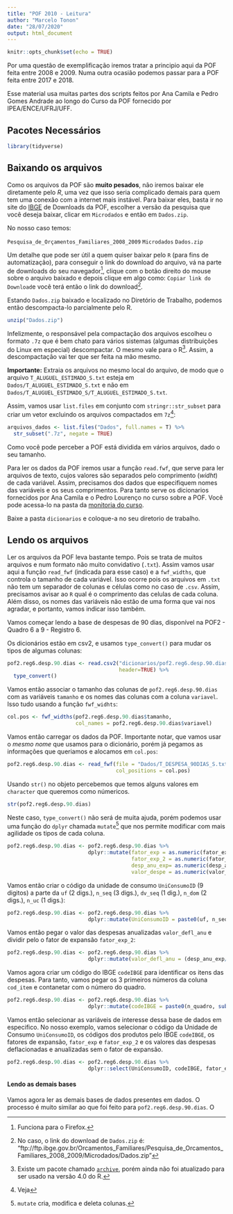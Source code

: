 ```yaml
---
title: "POF 2010 - Leitura"
author: "Marcelo Tonon"
date: "28/07/2020"
output: html_document
---
```


```r
knitr::opts_chunk$set(echo = TRUE)
```

Por uma questão de exemplificação iremos tratar a principio aqui da POF feita entre 2008 e 2009. Numa outra ocasião podemos passar para a POF feita entre 2017 e 2018.

Esse material usa muitas partes dos scripts feitos por Ana Camila e Pedro Gomes Andrade ao longo do Curso da POF fornecido por IPEA/ENCE/UFRJ/UFF.


## Pacotes Necessários


```r
library(tidyverse)
```


## Baixando os arquivos

Como os arquivos da POF são **muito pesados**, não iremos baixar ele diretamente pelo *R*, uma vez que isso seria complicado demais para quem tem uma conexão com a internet mais instável. Para baixar eles, basta ir no site do [IBGE](https://www.ibge.gov.br/estatisticas/sociais/rendimento-despesa-e-consumo/9050-pesquisa-de-orcamentos-familiares.html?=&t=downloads) de Downloads da POF, escolher a versão da pesquisa que você deseja baixar, clicar em `Microdados` e então em `Dados.zip`.

No nosso caso temos: 

`Pesquisa_de_Orçamentos_Familiares_2008_2009`
    `Microdados`
        `Dados.zip`

Um detalhe que pode ser útil a quem quiser baixar pelo `R` (para fins de automatização), para conseguir o link do download do arquivo, vá na parte de downloads do seu navegador^[Funciona para o Firefox.], clique com o botão direito do mouse sobre o arquivo baixado e depois clique em algo como: `Copiar link do Download`e você terá então o link do download^[No caso, o link do download de `Dados.zip` é: "ftp://ftp.ibge.gov.br/Orcamentos_Familiares/Pesquisa_de_Orcamentos_Familiares_2008_2009/Microdados/Dados.zip"].



Estando `Dados.zip`  baixado e localizado no Diretório de Trabalho, podemos então descompacta-lo parcialmente pelo R.

```r
unzip("Dados.zip")
```

Infelizmente, o responsável pela compactação dos arquivos escolheu o formato `.7z` que é bem chato para vários sistemas (algumas distribuições do Linux em especial) descompactar. O mesmo vale para o R^[Existe um pacote chamado [`archive`](https://github.com/jimhester/archive), porém ainda não foi atualizado para ser usado na versão 4.0 do R.]. Assim, a descompactação vai ter que ser feita na mão mesmo.

**Importante:** Extraia os arquivos no mesmo local do arquivo, de modo que o arquivo `T_ALUGUEL_ESTIMADO_S.txt` esteja em `Dados/T_ALUGUEL_ESTIMADO_S.txt` e não em `Dados/T_ALUGUEL_ESTIMADO_S/T_ALUGUEL_ESTIMADO_S.txt`.

Assim, vamos usar `list.files` em conjunto com `stringr::str_subset` para criar um vetor excluindo os arquivos compactados em `7z`^[Veja]:

```r
arquivos_dados <- list.files("Dados", full.names = T) %>%
  str_subset(".7z", negate = TRUE)
```

Como você pode perceber a POF está dividida em vários arquivos, dado o seu tamanho.

Para ler os dados da POF iremos usar a função `read.fwf`, que serve para ler arquivos de texto, cujos valores são separados pelo comprimento (*widht*) de cada variável. Assim, precisamos dos dados que especifiquem nomes das variáveis e os seus comprimentos. Para tanto serve os dicionarios fornecidos por Ana Camila e o Pedro Lourenço no curso sobre a POF. Você pode acessa-lo na pasta da [monitoria do curso](https://drive.google.com/drive/folders/1CjlDiFpr0AWC2hwv36Up4aNp1UivjGIX?usp=sharing).

Baixe a pasta `dicionarios` e coloque-a no seu diretorio de trabalho.

## Lendo os arquivos

Ler os arquivos da POF leva bastante tempo. Pois se trata de muitos arquivos e num formato não muito convidativo (`.txt`). Assim vamos usar aqui a função `read_fwf` (indicada para esse caso) e a `fwf_widths`, que controla o tamanho de cada variável. Isso ocorre pois os arquivos em `.txt` não tem um separador de colunas e células como no caso de `.csv`. Assim, precisamos avisar ao `R` qual é o comprimento das celulas de cada coluna. Além disso, os nomes das variáveis não estão de uma forma que vai nos agradar, e portanto, vamos indicar isso também.

Vamos começar lendo a base de despesas de 90 dias, disponível na POF2 - Quadro 6 a 9 - Registro 6.

Os dicionários estão em csv2, e usamos `type_convert()` para mudar os tipos de algumas colunas:
```r
pof2.reg6.desp.90.dias <- read.csv2("dicionarios/pof2.reg6.desp.90.dias.csv",
                                    header=TRUE) %>%
  type_convert()
```

Vamos então associar o tamanho das colunas de `pof2.reg6.desp.90.dias` com as variáveis `tamanho` e os nomes das colunas com a coluna `variavel`. Isso tudo usando a função `fwf_widhts`:

```r
col.pos <- fwf_widths(pof2.reg6.desp.90.dias$tamanho,
                      col_names = pof2.reg6.desp.90.dias$variavel)
```

Vamos então carregar os dados da POF. Importante notar, que vamos usar o *mesmo nome* que usamos para o dicionário, porém já pegamos as informações que queriamos e alocamos em `col.pos`:

```r
pof2.reg6.desp.90.dias <- read_fwf(file = "Dados/T_DESPESA_90DIAS_S.txt",
                                   col_positions = col.pos)

```

Usando `str()` no objeto percebemos que temos alguns valores em `character` que queremos como númericos.
```r
str(pof2.reg6.desp.90.dias)
```

Neste caso, `type_convert()` não será de muita ajuda, porém podemos usar uma função do `dplyr` chamada `mutate`^[`mutate` cria, modifica e deleta colunas.] que nos permite modificar com mais agilidade os tipos de cada coluna.

```r
pof2.reg6.desp.90.dias <- pof2.reg6.desp.90.dias %>%
                          dplyr::mutate(fator_exp = as.numeric(fator_exp), 
                                        fator_exp_2 = as.numeric(fator_exp_2),
                                        desp_anu_exp= as.numeric(desp_anu_exp),
                                        valor_despe = as.numeric(valor_despe))
```

Vamos então criar o código da unidade de consumo `UniConsumoID` (9 digitos) a parte da `uf` (2 digs.), `n_seq` (3 digs.), `dv_seq` (1 dig.), `n_dom` (2 digs.), `n_uc` (1 digs.):

```r
pof2.reg6.desp.90.dias <- pof2.reg6.desp.90.dias %>%
                          dplyr::mutate(UniConsumoID = paste0(uf, n_seq, dv_seq, n_dom, n_uc))
```

Vamos então pegar o valor das despesas anualizadas `valor_defl_anu`  e dividir pelo o fator de expansão `fator_exp_2`:

```r
pof2.reg6.desp.90.dias <- pof2.reg6.desp.90.dias %>%
                          dplyr::mutate(valor_defl_anu = (desp_anu_exp/fator_exp_2))
```

Vamos agora criar um código do IBGE `codeIBGE` para identificar os itens das despesas. Para tanto, vamos pegar os 3 primeiros números da coluna `cod_item` e contanetar com o número do quadro.

```r
pof2.reg6.desp.90.dias <- pof2.reg6.desp.90.dias %>%
                          dplyr::mutate(codeIBGE = paste0(n_quadro, substr(cod_item, 1, 3)))
```

Vamos então selecionar as variáveis de interesse dessa base de dados em especifico. No nosso exemplo, vamos selecionar o código da Unidade de Consumo `UniConsumoID`, os códigos dos produtos pelo IBGE `codeIBGE`, os fatores de expansão, `fator_exp` e `fator_exp_2` e os valores das despesas deflacionadas e anualizadas sem o fator de expansão.

```r
pof2.reg6.desp.90.dias <- pof2.reg6.desp.90.dias %>%
                          dplyr::select(UniConsumoID, codeIBGE, fator_exp, fator_exp_2, valor_defl_anu)
```

#### Lendo as demais bases

Vamos agora ler as demais bases de dados presentes em dados. O processo é muito similar ao que foi feito para `pof2.reg6.desp.90.dias`. O 